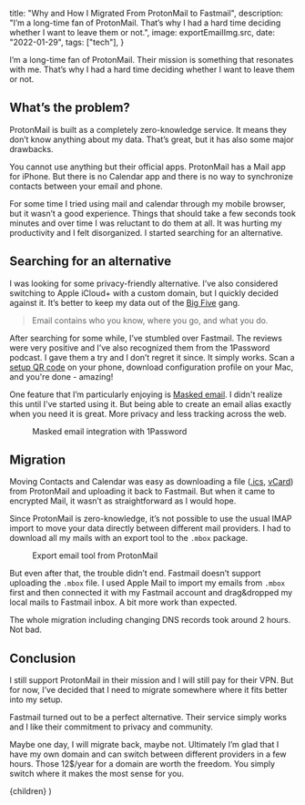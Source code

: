 
  title: "Why and How I Migrated From ProtonMail to Fastmail",
  description:
    "I’m a long-time fan of ProtonMail. That’s why I had a hard time deciding whether I want to leave them or not.",
  image: exportEmailImg.src,
  date: "2022-01-29",
  tags: ["tech"],
}

I’m a long-time fan of ProtonMail. Their mission is something that resonates with me. That’s why I had a hard time deciding whether I want to leave them or not.

## What’s the problem?

ProtonMail is built as a completely zero-knowledge service. It means they don’t know anything about my data. That’s great, but it has also some major drawbacks.

You cannot use anything but their official apps. ProtonMail has a Mail app for iPhone. But there is no Calendar app and there is no way to synchronize contacts between your email and phone.

For some time I tried using mail and calendar through my mobile browser, but it wasn’t a good experience. Things that should take a few seconds took minutes and over time I was reluctant to do them at all. It was hurting my productivity and I felt disorganized. I started searching for an alternative.

## Searching for an alternative

I was looking for some privacy-friendly alternative. I’ve also considered switching to Apple iCloud+ with a custom domain, but I quickly decided against it. It’s better to keep my data out of the [Big Five](https://en.wikipedia.org/wiki/Big_Tech) gang.

> Email contains who you know, where you go, and what you do.

After searching for some while, I’ve stumbled over Fastmail. The reviews were very positive and I’ve also recognized them from the 1Password podcast. I gave them a try and I don’t regret it since. It simply works. Scan a [setup QR code](https://www.fastmail.help/hc/en-us/articles/360058752834-Set-up-Fastmail-on-your-device) on your phone, download configuration profile on your Mac, and you're done - amazing!

One feature that I’m particularly enjoying is [Masked email](https://www.fastmail.com/1password/). I didn't realize this until I've started using it. But being able to create an email alias exactly when you need it is great. More privacy and less tracking across the web.

<Figure
  src={maskedEmailImg}
  alt="Masked email integration with 1Password"
  maxWidth="450px"
>
  Masked email integration with 1Password
</Figure>

## Migration

Moving Contacts and Calendar was easy as downloading a file ([.ics](https://en.wikipedia.org/wiki/ICalendar), [vCard](https://en.wikipedia.org/wiki/VCard)) from ProtonMail and uploading it back to Fastmail. But when it came to encrypted Mail, it wasn’t as straightforward as I would hope.

Since ProtonMail is zero-knowledge, it’s not possible to use the usual IMAP import to move your data directly between different mail providers. I had to download all my mails with an export tool to the `.mbox` package.

<Figure
  src={exportEmailImg}
  alt="Export email tool from ProtonMail"
  maxWidth="450px"
>
  Export email tool from ProtonMail
</Figure>

But even after that, the trouble didn’t end. Fastmail doesn’t support uploading the `.mbox` file. I used Apple Mail to import my emails from `.mbox` first and then connected it with my Fastmail account and drag&dropped my local mails to Fastmail inbox. A bit more work than expected.

The whole migration including changing DNS records took around 2 hours. Not bad.

## Conclusion

I still support ProtonMail in their mission and I will still pay for their VPN. But for now, I’ve decided that I need to migrate somewhere where it fits better into my setup.

Fastmail turned out to be a perfect alternative. Their service simply works and I like their commitment to privacy and community.

Maybe one day, I will migrate back, maybe not. Ultimately I’m glad that I have my own domain and can switch between different providers in a few hours. Those 12$/year for a domain are worth the freedom. You simply switch where it makes the most sense for you.

  <BlogPostLayout meta={meta}>{children}</BlogPostLayout>
)
